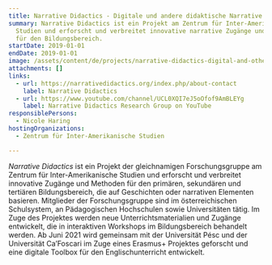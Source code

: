 ```yaml
---
title: Narrative Didactics - Digitale und andere didaktische Narrative
summary: Narrative Didactics ist ein Projekt am Zentrum für Inter-Amerikanische
  Studien und erforscht und verbreitet innovative narrative Zugänge und Methoden
  für den Bildungsbereich.
startDate: 2019-01-01
endDate: 2019-01-01
image: /assets/content/de/projects/narrative-didactics-digital-and-other-didactive-narratives/nadi_logo_002.jpeg
attachments: []
links:
  - url: https://narrativedidactics.org/index.php/about-contact
    label: Narrative Didactics
  - url: https://www.youtube.com/channel/UCL0XQI7eJ5oOfof9AmBLEYg
    label: Narrative Didactics Research Group on YouTube
responsiblePersons:
  - Nicole Haring
hostingOrganizations:
  - Zentrum für Inter-Amerikanische Studien

---
```

_Narrative Didactics_ ist ein Projekt der gleichnamigen Forschungsgruppe am Zentrum für Inter-Amerikanische Studien und erforscht und verbreitet innovative Zugänge und Methoden für den primären, sekundären und tertiären Bildungsbereich, die auf Geschichten oder narrativen Elementen basieren. Mitglieder der Forschungsgruppe sind im österreichischen Schulsystem, an Pädagogischen Hochschulen sowie Universitäten tätig. Im Zuge des Projektes werden neue Unterrichtsmaterialien und Zugänge entwickelt, die in interaktiven Workshops im Bildungsbereich behandelt werden. Ab Juni 2021 wird gemeinsam mit der Universität Pésc und der Universität Ca’Foscari im Zuge eines Erasmus+ Projektes geforscht und eine digitale Toolbox für den Englischunterricht entwickelt.